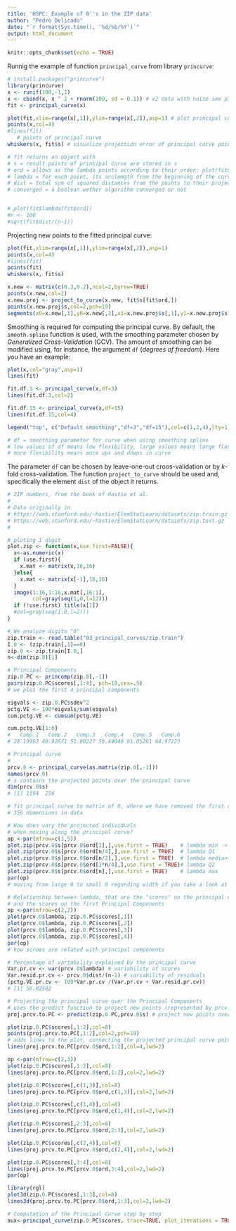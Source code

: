 ---
title: 'HSPC: Example of 0''s in the ZIP data'
author: "Pedro Delicado"
date: "`r format(Sys.time(), '%d/%b/%Y')`"
output: html_document
---

```{r setup, include=FALSE}
knitr::opts_chunk$set(echo = TRUE)
```

Runnig the example of function `principal_curve` from library `princurve`:
```{r, fig.width=8, fig.height=5}
# install.packages("princurve")
library(princurve)
x <- runif(100,-1,1)
x <- cbind(x, x ^ 2 + rnorm(100, sd = 0.1)) # x2 data with noise see plot(x, asp=1)
fit <- principal_curve(x)

plot(fit,xlim=range(x[,1]),ylim=range(x[,2]),asp=1) # plot principal curve
points(x,col=4)
#lines(fit)
   # points of principal curve
whiskers(x, fit$s) # visualize projection error of principal curve points and original points

# fit returns an object with
# s = result points of principal curve are stored in s
# ord = allows as the lambda points according to their order: plot(fit$lambda[fit$ord]) -> score increases
# lambda = for each point, its arclemgth from the beginning of the curve = score, lambdas are not sorted accoridng to their place on curve
# dist = total sum of squared distances from the points to their projections on curve
# converged = a boolean wether algorithm converged or not


# plot(fit$lambda[fit$ord])
#n <- 100
#sqrt(fit$dist/(n-1))
```

Projecting new points to the fitted principal curve:
```{r, fig.width=8, fig.height=5}
plot(fit,xlim=range(x[,1]),ylim=range(x[,2]),asp=1)
points(x,col=4)
#lines(fit)
points(fit)
whiskers(x, fit$s)

x.new <- matrix(c(0.3,0.2),ncol=2,byrow=TRUE)
points(x.new,col=2)
x.new.proj <- project_to_curve(x.new, fit$s[fit$ord,])
points(x.new.proj$s,col=2,pch=19)
segments(x0=x.new[,1],y0=x.new[,2],x1=x.new.proj$s[,1],y1=x.new.proj$s[,2],col=2)
```

Smoothing is required for computing the principal curve.
By default, the `smooth.spline` function is used, with the smoothing parameter chosen by *Generalized Cross-Validation* (GCV).
The amount of smoothing can be modified using, for instance, the argument `df` (*degrees of freedom*). 
Here you have an example:

```{r, fig.width=8, fig.height=5}
plot(x,col="gray",asp=1)
lines(fit)

fit.df.3 <- principal_curve(x,df=3)
lines(fit.df.3,col=2)

fit.df.15 <- principal_curve(x,df=15)
lines(fit.df.15,col=4)

legend("top", c("Default smoothing","df=3","df=15"),col=c(1,2,4),lty=1)

# df = smoothing parameter for curve when using smoothing spline
# low values of df means low flexibility, large values means large flexibility
# more flexibility means more ups and downs in curve
```

The parameter `df` can be chosen by leave-one-out croos-validation or by $k$-fold cross-validation.
The function `project_to_curve` should be used and, specifically the element `dist` of the object it returns.


```{r }
# ZIP numbers, from the book of Hastie et al.
#
# Data originally in
# https://web.stanford.edu/~hastie/ElemStatLearn/datasets/zip.train.gz
# https://web.stanford.edu/~hastie/ElemStatLearn/datasets/zip.test.gz
#

# ploting 1 digit
plot.zip <- function(x,use.first=FALSE){
  x<-as.numeric(x)
  if (use.first){
    x.mat <- matrix(x,16,16)
  }else{
    x.mat <- matrix(x[-1],16,16)
  }
  image(1:16,1:16,x.mat[,16:1],
        col=gray(seq(1,0,l=12)))
  if (!use.first) title(x[1])
  #col=gray(seq(1,0,l=2)))
}
```

```{r }
# We analyze digits "0"
zip.train <- read.table("03_principal_curves/zip.train")
I.0 <- (zip.train[,1]==0)
zip.0 <- zip.train[I.0,]
n<-dim(zip.0)[1]

# Principal Components
zip.0.PC <- princomp(zip.0[,-1])
pairs(zip.0.PC$scores[,1:4], pch=19,cex=.5)
# we plot the first 4 principal components

```

```{r }
eigvals <- zip.0.PC$sdev^2
pctg.VE <- 100*eigvals/sum(eigvals)
cum.pctg.VE <- cumsum(pctg.VE)

cum.pctg.VE[1:6]
#   Comp.1   Comp.2   Comp.3   Comp.4   Comp.5   Comp.6 
# 28.19983 40.92671 51.00227 56.44046 61.05261 64.97223 
```

```{r }
# Principal curve
#
prcv.0 <- principal_curve(as.matrix(zip.0[,-1]))
names(prcv.0)
# s contains the projected points over the principal curve 
dim(prcv.0$s)
# [1] 1194  256

# fit principal curve to matrix of 0, where we have removed the first column
# 356 dimensions in data
```

```{r, fig.height=3, fig.width=15}
# How does vary the projected individuals 
# when moving along the principal curve?
op <-par(mfrow=c(1,5))
plot.zip(prcv.0$s[prcv.0$ord[1],],use.first = TRUE)    # lambda min -> prcv.0$s[prcv.0$ord[1] = first row in projection points
plot.zip(prcv.0$s[prcv.0$ord[n/4],],use.first = TRUE)  # lambda Q1
plot.zip(prcv.0$s[prcv.0$ord[n/2],],use.first = TRUE)  # lambda median
plot.zip(prcv.0$s[prcv.0$ord[3*n/4],],use.first = TRUE)# lambda Q2
plot.zip(prcv.0$s[prcv.0$ord[n],],use.first = TRUE)    # lambda max
par(op)
# moving from large 0 to small 0 regarding width if you take a look at the pictures
```

```{r }
# Relationship between lambda, that are the "scores" on the principal curve,
# and the scores on the first Principal Components
op <-par(mfrow=c(2,2))
plot(prcv.0$lambda, zip.0.PC$scores[,1])
plot(prcv.0$lambda, zip.0.PC$scores[,2])
plot(prcv.0$lambda, zip.0.PC$scores[,3])
plot(prcv.0$lambda, zip.0.PC$scores[,4])
par(op)
# how scroes are related with principal components
```

```{r }
# Percentage of variability explained by the principal curve
Var.pr.cv <- var(prcv.0$lambda) # variability of scores
Var.resid.pr.cv <- prcv.0$dist/(n-1) # variability of residuals
(pctg.VE.pr.cv <- 100*Var.pr.cv /(Var.pr.cv + Var.resid.pr.cv))
# [1] 56.02582
```

```{r }
# Projecting the principal curve over the Principal Components
# uses the predict function to project new points (represented by prcv.0$s) onto the principal components
proj.prcv.to.PC <- predict(zip.0.PC,prcv.0$s) # project new points over principal components

plot(zip.0.PC$scores[,1:2],col=8)
points(proj.prcv.to.PC[,1:2],col=2,pch=19)
# adds lines to the plot, connecting the projected principal curve points in the order determined by prcv.0$ord
lines(proj.prcv.to.PC[prcv.0$ord,1:2],col=4,lwd=2)
```

```{r }
op <-par(mfrow=c(2,3))
plot(zip.0.PC$scores[,1:2],col=8)
lines(proj.prcv.to.PC[prcv.0$ord,1:2],col=2,lwd=2)

plot(zip.0.PC$scores[,c(1,3)],col=8)
lines(proj.prcv.to.PC[prcv.0$ord,c(1,3)],col=2,lwd=2)

plot(zip.0.PC$scores[,c(1,4)],col=8)
lines(proj.prcv.to.PC[prcv.0$ord,c(1,4)],col=2,lwd=2)

plot(zip.0.PC$scores[,2:3],col=8)
lines(proj.prcv.to.PC[prcv.0$ord,2:3],col=2,lwd=2)

plot(zip.0.PC$scores[,c(2,4)],col=8)
lines(proj.prcv.to.PC[prcv.0$ord,c(2,4)],col=2,lwd=2)

plot(zip.0.PC$scores[,3:4],col=8)
lines(proj.prcv.to.PC[prcv.0$ord,3:4],col=2,lwd=2)
par(op)
```

```{r eval=FALSE}
library(rgl)
plot3d(zip.0.PC$scores[,1:3],col=8)
lines3d(proj.prcv.to.PC[prcv.0$ord,1:3],col=2,lwd=2)
```

```{r }
# Computation of the Principal Curve step by step
aux<-principal_curve(zip.0.PC$scores, trace=TRUE, plot_iterations = TRUE)
```
